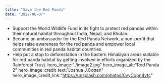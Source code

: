 ```yaml
---
title: "Save the Red Panda"
date: "2022-06-07"
---
```


- Support the World Wildlife Fund in its fight to protect red pandas within their natural habitat throughout India, Nepal, and Bhutan.
- Become an ambassador for the Red Panda Network, a non-profit that helps raise awareness for the red panda and empower local communities in red panda habitat countries.
- Help put a stop to deforestation in the Eastern Himalayan areas suitable for red panda habitat by getting involved in efforts organized by the Rainforest Trust.
  hero_image:"./image2.jpg"
  hero_image_alt:"Red Panda 2"
  hero_image_credit_text:"Joshua J.Cotten"
  hero_image_credit_link:"https://unsplash.com/photos/0vyCopn4ytc"

